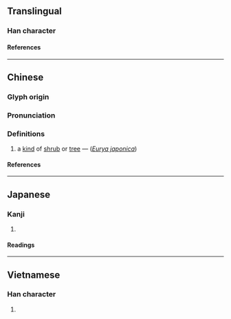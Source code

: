 {{character info}}
==Translingual==

===Han character===
{{Han char|rn=75|rad=木|as=05|sn=9|four=48927|canj=DOII|ids=⿰木令}}

====References====
{{Han ref|kx=0518.060|dkj=14601|dj=0906.080|hdz=21186.070|uh=67C3}}

----

==Chinese==
{{zh-forms}}

===Glyph origin===
{{Han etym}}

===Pronunciation===
{{zh-pron
|m=líng
|c=ling4
|mc=y
|oc=y
|ma=
|cat=pn
}}

===Definitions===
{{zh-hanzi}}

# a [[kind]] of [[shrub]] or [[tree]] — (''[[w:Eurya japonica|Eurya japonica]]'')

====References====

----

==Japanese==

===Kanji===
{{ja-kanji|grade=|rs=木05}}

# {{rfdef|ja|sort=木05}}

====Readings====
{{ja-readings
|goon=りょう
|kanon=れい
|kun=ひさかき-
}}

----

==Vietnamese==

===Han character===
{{vi-readings|rs=木05|reading=rành}}

# {{rfdef|vi|sort=木05}}